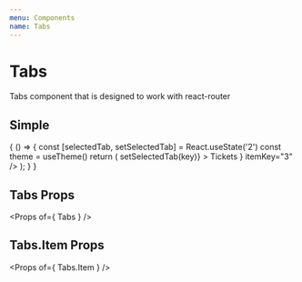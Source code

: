 ```yaml
---
menu: Components
name: Tabs
---
```




# Tabs
Tabs component that is designed to work with react-router

## Simple

<Playground>
{
  () => {
    const [selectedTab, setSelectedTab] = React.useState('2')
    const theme = useTheme()
    return (
      <ThemeContainer>
        <Container theme={theme}>
          <Tabs
            defaultSelectedItem="2"
            selectedItem={selectedTab}
            onTabClick={(key) => setSelectedTab(key)}
          >
            <Tabs.Item title="Home" itemKey="1" />
            <Tabs.Item title="Incidents" itemKey="2" />
            <Tabs.Item
              title={
                <div>
                  <span>Tickets</span>
                </div>
              }
              itemKey="3"
            />
            <Tabs.Item title="Customers" itemKey="4" />
          </Tabs>
        </Container>
      </ThemeContainer>
    );
  }
}
</Playground>

## Tabs Props
<Props of={ Tabs } />

## Tabs.Item Props
<Props of={ Tabs.Item } />